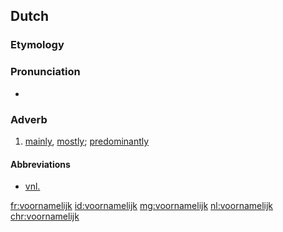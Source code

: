 ==Dutch==
===Etymology===
{{suffix|voornaam|lijk|lang=nl}}

===Pronunciation===
* {{audio|Nl-voornamelijk.ogg|audio|lang=nl}}

===Adverb===
{{nl-adv}}

# [[mainly]], [[mostly]]; [[predominantly]]

====Abbreviations====
* [[vnl.]]

[[fr:voornamelijk]]
[[id:voornamelijk]]
[[mg:voornamelijk]]
[[nl:voornamelijk]]
[[chr:voornamelijk]]